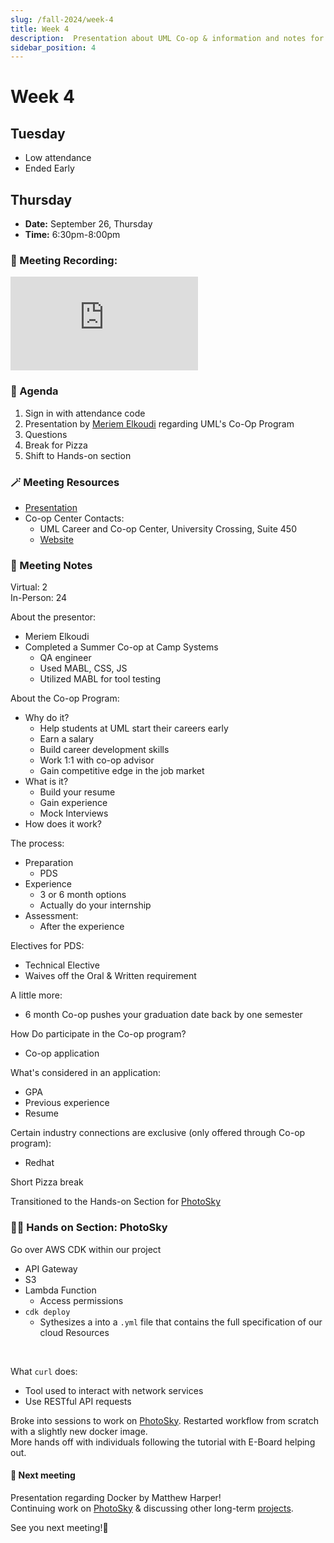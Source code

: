```yaml
---
slug: /fall-2024/week-4
title: Week 4
description:  Presentation about UML Co-op & information and notes for the third week of the Fall 2024 semester for the UMass Lowell Cloud Computing Club.
sidebar_position: 4
---
```


# Week 4

## Tuesday
- Low attendance
- Ended Early

## Thursday

- **Date:** September 26, Thursday
- **Time:** 6:30pm-8:00pm

### 🎥 Meeting Recording:
<div class="iframe-container">
    <iframe 
        src="https://www.youtube.com/embed/74N-d1NYt_8?si=PYQa1y1rR86uYXih" 
        title="Fall 2024 Week 4" 
        frameborder="0" 
        allow="accelerometer; autoplay; clipboard-write; encrypted-media; gyroscope; picture-in-picture; web-share" 
        referrerpolicy="strict-origin-when-cross-origin" 
        allowfullscreen
        class="responsive-iframe"
        style={{
            borderRadius: '16px'
        }}
    >
    </iframe>
</div>

### 🚩 Agenda
1. Sign in with attendance code
2. Presentation by [Meriem Elkoudi](https://www.linkedin.com/in/melkoudi?miniProfileUrn=urn%3Ali%3Afs_miniProfile%3AACoAAEEDAzoB9T21sWxU0rlNQT2inWF1F2Djl-k&lipi=urn%3Ali%3Apage%3Ad_flagship3_search_srp_all%3BLBeoLlEOSeC1uD5KUmaD3g%3D%3D) regarding UML's Co-Op Program
3. Questions
4. Break for Pizza
5. Shift to Hands-on section

### 🪄 Meeting Resources

- [Presentation](https://studentuml-my.sharepoint.com/:p:/g/personal/meriem_elkoudi_student_uml_edu/Eda5tIAgLGJDmmGovQ2pzS0BO61Fc-lC2hRNAKzKRYKyRQ?xsdata=MDV8MDJ8Q2xvdWRDb21wdXRpbmdDbHViQHVtbC5lZHV8MzNkZGRjYWY4NmE3NGQ0N2U0YzAwOGRjZGQ5YzdlNDd8NGMyNWI4YTYxN2Y3NDZmOTgzZjA1NDczNGFiODFmYjF8MHwwfDYzODYyODkxMTQwNTc3MjI2NXxVbmtub3dufFRXRnBiR1pzYjNkOGV5SldJam9pTUM0d0xqQXdNREFpTENKUUlqb2lWMmx1TXpJaUxDSkJUaUk2SWsxaGFXd2lMQ0pYVkNJNk1uMD18MHx8fA%3d%3d&sdata=dk1WNFhYdjg0OG15aE5HMkp4V1RxckRTSDNmWTViS1g4WnVoWTVaWWI5dz0%3d)
- Co-op Center Contacts:
    - UML Career and Co-op Center, University Crossing, Suite 450
    - [Website](https://career.uml.edu/channels/undergraduate-coop/)


### 📓 Meeting Notes
Virtual: 2<br/>
In-Person: 24 <br/>

About the presentor:
- Meriem Elkoudi
- Completed a Summer Co-op at Camp Systems
    - QA engineer
    - Used MABL, CSS, JS
    - Utilized MABL for tool testing  

About the Co-op Program:
- Why do it?
    - Help students at UML start their careers early
    - Earn a salary
    - Build career development skills
    - Work 1:1 with co-op advisor
    - Gain competitive edge in the job market 
- What is it?
    - Build your resume
    - Gain experience
    - Mock Interviews
- How does it work?

The process:
- Preparation
    - PDS
- Experience
    - 3 or 6 month options
    - Actually do your internship
- Assessment:
    - After the experience

Electives for PDS:
- Technical Elective
- Waives off the Oral & Written requirement

A little more:
- 6 month Co-op pushes your graduation date back by one semester

How Do participate in the Co-op program?
- Co-op application

What's considered in an application:
- GPA
- Previous experience
- Resume

Certain industry connections are exclusive (only offered through Co-op program):
- Redhat

Short Pizza break

Transitioned to the Hands-on Section for [PhotoSky](https://github.com/UMLCloudComputing/photosky)

### 🧑‍💻 Hands on Section: PhotoSky 

Go over AWS CDK within our project <br/>
- API Gateway
- S3
- Lambda Function
    - Access permissions
- `cdk deploy`
    - Sythesizes a into a `.yml` file that contains the full specification of our cloud Resources
<br/>

What `curl` does:
- Tool used to interact with network services
- Use RESTful API requests


Broke into sessions to work on [PhotoSky](https://github.com/UMLCloudComputing/photosky). Restarted workflow from scratch with a slightly new docker image. <br/>
More hands off with individuals following the tutorial with E-Board helping out.



#### 🚀 Next meeting
Presentation regarding Docker by Matthew Harper!<br/>
Continuing work on [PhotoSky](https://github.com/UMLCloudComputing/photosky) & discussing other long-term [projects](https://github.com/UMLCloudComputing). <br/>

See you next meeting!👋